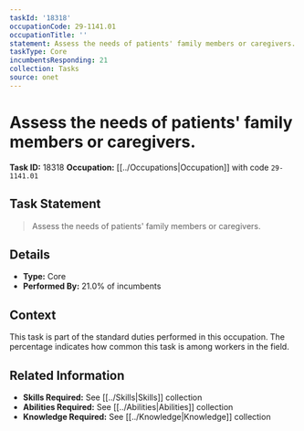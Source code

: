 ```yaml
---
taskId: '18318'
occupationCode: 29-1141.01
occupationTitle: ''
statement: Assess the needs of patients' family members or caregivers.
taskType: Core
incumbentsResponding: 21
collection: Tasks
source: onet
---
```

# Assess the needs of patients' family members or caregivers.

**Task ID:** 18318
**Occupation:** [[../Occupations|Occupation]] with code `29-1141.01`

## Task Statement

> Assess the needs of patients' family members or caregivers.

## Details

- **Type:** Core
- **Performed By:** 21.0% of incumbents

## Context

This task is part of the standard duties performed in this occupation. The percentage indicates how common this task is among workers in the field.

## Related Information

- **Skills Required:** See [[../Skills|Skills]] collection
- **Abilities Required:** See [[../Abilities|Abilities]] collection
- **Knowledge Required:** See [[../Knowledge|Knowledge]] collection
